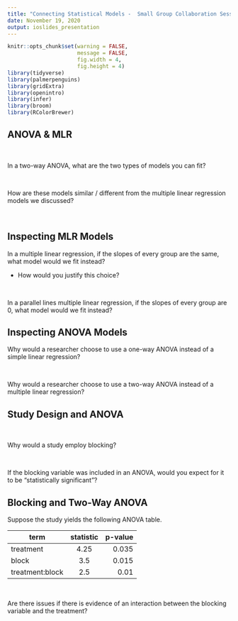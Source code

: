 ```yaml
---
title: "Connecting Statistical Models -  Small Group Collaboration Session 9"
date: November 19, 2020
output: ioslides_presentation
---
```


<style type="text/css">
slides > slide:not(.nobackground):after {
  content: '';
}
</style>

```r
knitr::opts_chunk$set(warning = FALSE, 
                      message = FALSE, 
                      fig.width = 4, 
                      fig.height = 4)
library(tidyverse) 
library(palmerpenguins)
library(gridExtra)
library(openintro)
library(infer)
library(broom)
library(RColorBrewer)
```

## ANOVA & MLR 

</br> 

In a two-way ANOVA, what are the two types of models you can fit? 

</br> 

How are these models similar / different from the multiple linear regression models we discussed? 

</br> 

## Inspecting MLR Models 

<!-- In a simple linear regression, if the slope is close to 0, what model would we fit instead?  -->

<!-- </br> -->

In a multiple linear regression, if the slopes of every group are the same, what model would we fit instead?  

- How would you justify this choice? 

</br>

In a parallel lines multiple linear regression, if the slopes of every group are 0, what model would we fit instead?  



## Inspecting ANOVA Models  

Why would a researcher choose to use a one-way ANOVA instead of a simple linear regression?  

</br> 

Why would a researcher choose to use a two-way ANOVA instead of a multiple linear regression? 

## Study Design and ANOVA 

</br> 

Why would a study employ blocking?  

</br> 

If the blocking variable was included in an ANOVA, would you expect for it to be "statistically significant"? 

## Blocking and Two-Way ANOVA 

Suppose the study yields the following ANOVA table. 


| term            | statistic     | p-value|
| --------------- |:-------------:| ------:|
| treatment       | 4.25          | 0.035  |
| block           | 3.5           | 0.015  |
| treatment:block | 2.5           | 0.01   |

</br> 

Are there issues if there is evidence of an interaction between the blocking variable and the treatment?


